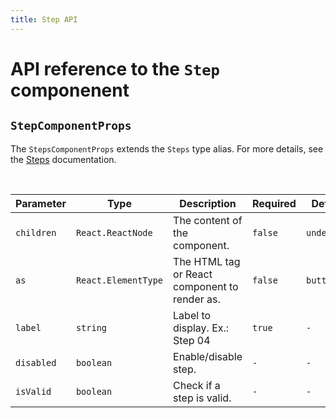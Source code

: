 ```yaml
---
title: Step API
---
```


# API reference to the `Step` componenent

## `StepComponentProps`

The `StepsComponentProps` extends the `Steps` type alias. For more details, see the [Steps](/api-reference/useStepper#steps) documentation.

<br />

| Parameter  | Type                | Description                                   | Required | Default     |
| ---------- | ------------------- | --------------------------------------------- | -------- | ----------- |
| `children` | `React.ReactNode`   | The content of the component.                 | `false`  | `undefined` |
| `as`       | `React.ElementType` | The HTML tag or React component to render as. | `false`  | `button`    |
| `label`    | `string`            | Label to display. Ex.: Step 04                | `true`   | `-`         |
| `disabled` | `boolean`           | Enable/disable step.                          | `-`      | `-`         |
| `isValid`  | `boolean`           | Check if a step is valid.                     | `-`      | `-`         |
